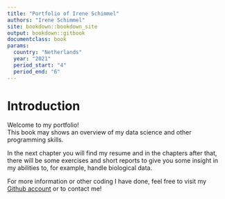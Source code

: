 ```yaml
---
title: "Portfolio of Irene Schimmel"
authors: "Irene Schimmel"
site: bookdown::bookdown_site
output: bookdown::gitbook
documentclass: book
params:
  country: "Netherlands"
  year: "2021"
  period_start: "4"
  period_end: "6"
---
```

# Introduction

Welcome to my portfolio!    
This book may shows an overview of my data science and other programming skills.     

In the next chapter you will find my resume and in the chapters after that, there will be some exercises and short reports to give you some insight in my abilities to, for example, handle biological data.

For more information or other coding I have done, feel free to visit my [Github account](https://github.com/IreneSchimmel) or to contact me!